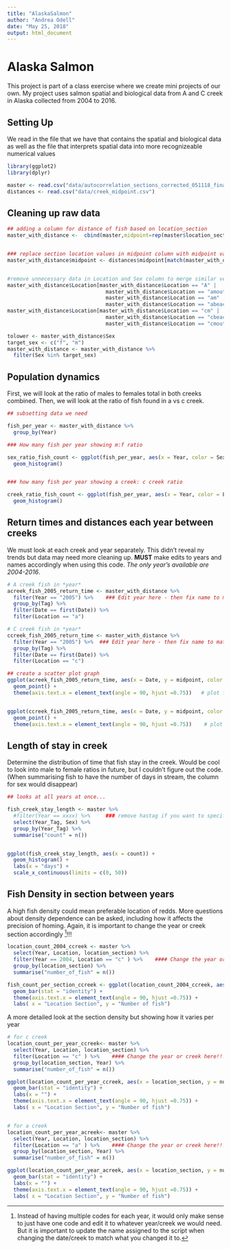 ```yaml
---
title: "AlaskaSalmon"
author: "Andrea Odell"
date: "May 25, 2018"
output: html_document
---
```



# Alaska Salmon

This project is part of a class exercise where we create mini projects of our own. My project uses salmon spatial and biological data from A and C creek in Alaska collected from 2004 to 2016.


## Setting Up


We read in the file that we have that contains the spatial and biological data as well as the file that interprets spatial data into more recognizeable numerical values 


```r
library(ggplot2)
library(dplyr)
```

```r
master <- read.csv("data/autocorrelation_sections_corrected_051118_final.csv", na.strings = "NA")
distances <- read.csv("data/creek_midpoint.csv")
```



## Cleaning up raw data

```r


## adding a column for distance of fish based on location_section
master_with_distance <-  cbind(master,midpoint=rep(master$location_section))


### replace section location values in midpoint column with midpoint values.
master_with_distance$midpoint <- distances$midpoint[match(master_with_distance$midpoint, distances$section)]


#remove unnecessary data in Location and Sex column to merge similar vectors
master_with_distance$Location[master_with_distance$Location == "A" |
                                master_with_distance$Location == "amouth" |
                                master_with_distance$Location == "am" |
                                master_with_distance$Location == "abeach"] <- "a"
master_with_distance$Location[master_with_distance$Location == "cm" |
                                master_with_distance$Location == "cbeach" |
                                master_with_distance$Location == "cmouth"] <- "c"

tolower <- master_with_distance$Sex
target_sex <- c("f", "m")
master_with_distance <- master_with_distance %>% 
  filter(Sex %in% target_sex)

```


## Population dynamics

First, we will look at the ratio of males to females total in both creeks combined. Then, we will look at the ratio of fish found in a vs c creek.


```r

## subsetting data we need

fish_per_year <- master_with_distance %>% 
  group_by(Year)

### How many fish per year showing m:f ratio

sex_ratio_fish_count <- ggplot(fish_per_year, aes(x = Year, color = Sex)) +
  geom_histogram()


### how many fish per year showing a creek: c creek ratio

creek_ratio_fish_count <- ggplot(fish_per_year, aes(x = Year, color = Location)) +
  geom_histogram()


```


## Return times and distances each year between creeks

We must look at each creek and year separately. This didn't reveal ny trends but data may need more cleaning up. **MUST** make edits to years and names accordingly when using this code. *The only year's available are 2004-2016*.


```r

# A creek fish in *year* 
acreek_fish_2005_return_time <- master_with_distance %>% 
  filter(Year == "2005") %>%    ### Edit year here - then fix name to match year
  group_by(Tag) %>% 
  filter(Date == first(Date)) %>% 
  filter(Location == "a")

# C creek fish in *year*
ccreek_fish_2005_return_time <- master_with_distance %>% 
  filter(Year == "2005") %>%  ### Edit year here - then fix name to match year
  group_by(Tag) %>% 
  filter(Date == first(Date)) %>% 
  filter(Location == "c")

## create a scatter plot graph
ggplot(acreek_fish_2005_return_time, aes(x = Date, y = midpoint, color = Sex)) +
  geom_point() +
  theme(axis.text.x = element_text(angle = 90, hjust =0.75))   # plot for a creek  - edit name to match year you want


ggplot(ccreek_fish_2005_return_time, aes(x = Date, y = midpoint, color = Sex)) +
  geom_point() +
  theme(axis.text.x = element_text(angle = 90, hjust =0.75))    # plot for c creek - edit name to match year you want

```


## Length of stay in creek

Determine the distribution of time that fish stay in the creek. Would be cool to look into male to female ratios in future, but I couldn't figure out the code. (When summarising fish to have the number of days in stream, the column for sex would disappear)

```r

## looks at all years at once...

fish_creek_stay_length <- master %>% 
  #filter(Year == xxxx) %>%     ### remove hastag if you want to specify a year
  select(Year_Tag, Sex) %>% 
  group_by(Year_Tag) %>% 
  summarise("count" = n())


ggplot(fish_creek_stay_length, aes(x = count)) +
  geom_histogram() +
  labs(x = "days") +
  scale_x_continuous(limits = c(0, 50))
```

## Fish Density in section between years

A high fish density could mean preferable location of redds. More questions about density dependence can be asked, including how it affects the precision of homing. Again, it is important to change the year or creek section accordingly [^1]!!!

```r

location_count_2004_ccreek <- master %>% 
  select(Year, Location, location_section) %>% 
  filter(Year == 2004, Location == "c" ) %>%    #### Change the year or creek here!!!! Then change the name accordingly
  group_by(location_section) %>% 
  summarise("number_of_fish" = n())

fish_count_per_section_ccreek <- ggplot(location_count_2004_ccreek, aes(x = location_section, y = number_of_fish)) +
  geom_bar(stat = "identity") +
  theme(axis.text.x = element_text(angle = 90, hjust =0.75)) +
  labs( x = "Location Section", y = "Number of fish")
```

A more detailed look at the section density but showing how it varies per year

```r
# for c creek
location_count_per_year_ccreek<- master %>% 
  select(Year, Location, location_section) %>% 
  filter(Location == "c" ) %>%    #### Change the year or creek here!!!! Then change the name accordingly
  group_by(location_section, Year) %>% 
  summarise("number_of_fish" = n())

ggplot(location_count_per_year_ccreek, aes(x = location_section, y = number_of_fish, color = Year)) +
  geom_bar(stat = "identity") +
  labs(x = "") +
  theme(axis.text.x = element_text(angle = 90, hjust =0.75)) +
  labs( x = "Location Section", y = "Number of fish")


# for a creek
location_count_per_year_acreek<- master %>% 
  select(Year, Location, location_section) %>% 
  filter(Location == "a" ) %>%    #### Change the year or creek here!!!! Then change the name accordingly
  group_by(location_section, Year) %>% 
  summarise("number_of_fish" = n())

ggplot(location_count_per_year_acreek, aes(x = location_section, y = number_of_fish, color = Year)) +
  geom_bar(stat = "identity") +
  labs(x = "") +
  theme(axis.text.x = element_text(angle = 90, hjust =0.75)) +
  labs( x = "Location Section", y = "Number of fish")

```

[^1]: Instead of having multiple codes for each year, it would only make sense to just have one code and edit it to whatever year/creek we would need. But it is important to update the name assigned to the script when changing the date/creek to match what you changed it to.